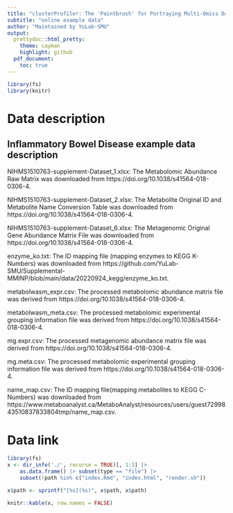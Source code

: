 ```yaml
---
title: "clusterProfiler: The 'Paintbrush' for Portraying Multi-Omics Data"
subtitle: "online example data"
author: "Maintained by YuLab-SMU"
output:
  prettydoc::html_pretty:
    theme: cayman
    highlight: github
  pdf_document:
    toc: true
---
```




```r
library(fs)
library(knitr)
```
# Data description

## Inflammatory Bowel Disease example data description

NIHMS1510763-supplement-Dataset_1.xlsx: The Metabolomic Abundance Raw Matrix was downloaded from https://doi.org/10.1038/s41564-018-0306-4.

NIHMS1510763-supplement-Dataset_2.xlsx: The Metabolite Original ID and Metabolite Name Conversion Table was downloaded from https://doi.org/10.1038/s41564-018-0306-4.

NIHMS1510763-supplement-Dataset_6.xlsx: The Metagenomic Original Gene Abundance Matrix File was downloaded from https://doi.org/10.1038/s41564-018-0306-4.

enzyme_ko.txt: The ID mapping file (mapping enzymes to KEGG K-Numbers) was downloaded from https://github.com/YuLab-SMU/Supplemental-MMINP/blob/main/data/20220924_kegg/enzyme_ko.txt.

metabolwasm_expr.csv: The processed metabolomic abundance matrix file was derived from https://doi.org/10.1038/s41564-018-0306-4.

metabolwasm_meta.csv:  The processed metabolomic experimental grouping information file was derived from https://doi.org/10.1038/s41564-018-0306-4.

mg.expr.csv: The processed metagenomic abundance matrix file was derived from https://doi.org/10.1038/s41564-018-0306-4.

mg.meta.csv:  The processed metabolomic experimental grouping information file was derived from https://doi.org/10.1038/s41564-018-0306-4.

name_map.csv: The ID mapping file(mapping metabolites to KEGG C-Numbers) was downloaded from https://www.metaboanalyst.ca/MetaboAnalyst/resources/users/guest7299843510837833804tmp/name_map.csv.


# Data link
```r
library(fs)
x <- dir_info('./', recurse = TRUE)[, 1:3] |>
    as.data.frame() |> subset(type == "file") |>
    subset(!path %in% c("index.Rmd", "index.html", "render.sh"))

x$path <- sprintf("[%s](%s)", x$path, x$path)

knitr::kable(x, row.names = FALSE)
```

